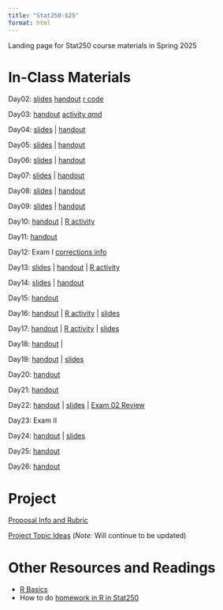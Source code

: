 ```yaml
---
title: "Stat250-S25"
format: html
---
```


Landing page for Stat250 course materials in Spring 2025

# In-Class Materials

Day02: [slides](/slides/02/slides02.html) [handout](/notes/02-permutation/notes02.pdf) [r code](/notes/02-permutation/activity02.html)

Day03: [handout](/notes/03-sampling-dists/notes03.pdf) [activity qmd](/notes/03-sampling-dists/activity03.html)

Day04: [slides](/slides/04/slides04.html) | [handout](/notes/04-probability/04-probability.pdf)

Day05: [slides](/slides/05/slides05.html) | [handout](/notes/05-mle/05-notes.pdf)

Day06: [slides](/slides/06/slides06.html) | [handout](/notes/06-mle-2/notes06.pdf)

Day07: [slides](/slides/07/slides07.html) | [handout](/notes/07-mom/notes07.pdf)

Day08: [slides](/slides/08/slides08.html) | [handout](/notes/08-bias-variance/notes08.pdf)

Day09: [slides](/slides/09/slides09.html) | [handout](/notes/09-crlb/notes09.pdf)

Day10: [handout](/notes/10-asymptotics/notes10.pdf) | [R activity](/notes/10-asymptotics/activity10.html)

Day11: [handout](/notes/11-review/notes11.pdf) 

Day12:  Exam I [corrections info](/notes/exam01-corrections/exam01-corrections.pdf)

Day13: [slides](/slides/13/slides13.html) | [handout](/notes/13-intro-ci/notes13.pdf) | [R activity](/notes/13-intro-ci/activity13.html)

Day14: [slides](/slides/14/slides14.html) | [handout](/notes/14-clt-ci/notes14.pdf) 

Day15: [handout](/notes/15-ci-pivot/notes15.pdf) 

Day16: [handout](/notes/16-bootstrap-t/notes16-h.pdf) | [R activity](/notes/16-bootstrap-t/16-activity.html) | [slides](/slides/16/slides16.html) 

Day17: [handout](/notes/17-two-sample-ci/notes17.pdf) | [R activity](/notes/17-two-sample-ci/17-activity.html) | [slides](/slides/17/slides17.html) 

Day18: [handout](/notes/18-intro-to-ht/notes18.pdf) | 

Day19: [handout](/notes/19-errors-power/notes19.pdf) | [slides](/slides/19/slides19.html)

Day20: [handout](/notes/20-ht-ci-connection/notes20.pdf) 

Day21: [handout](/notes/21-lrts/notes21.pdf) 

Day22: [handout](/notes/22-multiple-testing-and-review/notes22.pdf) | [slides](/slides/22/slides22.html) | [Exam 02 Review](/notes/22-multiple-testing-and-review/exam02-topics.pdf)

Day23: Exam II 

Day24: [handout](/notes/24/notes24.pdf) | [slides](/slides/24/slides24.html) 

Day25: [handout](/notes/25-least-squares/notes25.pdf) 

Day26: [handout](/notes/26-slr-inference/notes26.pdf) 

# Project

[Proposal Info and Rubric](/notes/project/project.pdf) 

[Project Topic Ideas](/notes/project/proj-ideas.html) (*Note:* Will continue to be updated) 

# Other Resources and Readings

- [R Basics](readings/r-basics.html)
- How to do [homework in R in Stat250](readings/r-homework-stat250.html)
